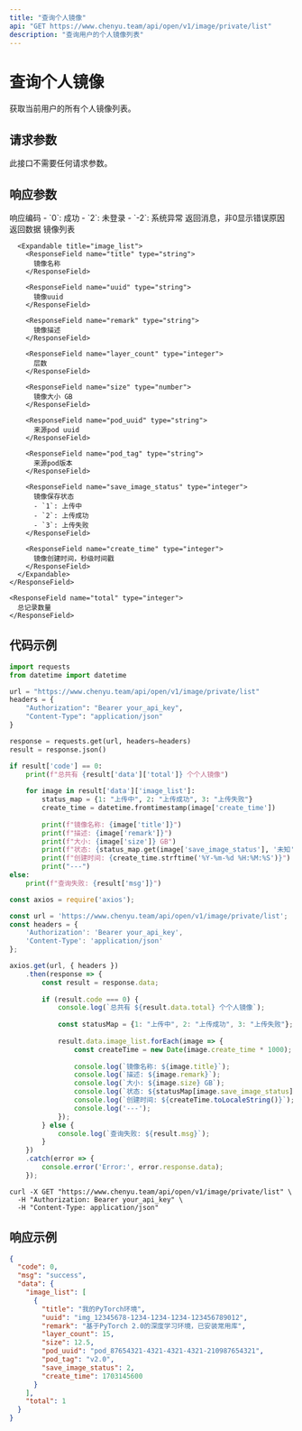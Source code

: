 ```yaml
---
title: "查询个人镜像"
api: "GET https://www.chenyu.team/api/open/v1/image/private/list"
description: "查询用户的个人镜像列表"
---
```


# 查询个人镜像

获取当前用户的所有个人镜像列表。

## 请求参数

此接口不需要任何请求参数。

## 响应参数

<ResponseField name="code" type="integer">
  响应编码
  - `0`: 成功
  - `2`: 未登录
  - `-2`: 系统异常
</ResponseField>

<ResponseField name="msg" type="string">
  返回消息，非0显示错误原因
</ResponseField>

<ResponseField name="data" type="object">
  返回数据
  
  <Expandable title="data">
    <ResponseField name="image_list" type="array">
      镜像列表
      
      <Expandable title="image_list">
        <ResponseField name="title" type="string">
          镜像名称
        </ResponseField>
        
        <ResponseField name="uuid" type="string">
          镜像uuid
        </ResponseField>
        
        <ResponseField name="remark" type="string">
          镜像描述
        </ResponseField>
        
        <ResponseField name="layer_count" type="integer">
          层数
        </ResponseField>
        
        <ResponseField name="size" type="number">
          镜像大小 GB
        </ResponseField>
        
        <ResponseField name="pod_uuid" type="string">
          来源pod uuid
        </ResponseField>
        
        <ResponseField name="pod_tag" type="string">
          来源pod版本
        </ResponseField>
        
        <ResponseField name="save_image_status" type="integer">
          镜像保存状态
          - `1`: 上传中
          - `2`: 上传成功
          - `3`: 上传失败
        </ResponseField>
        
        <ResponseField name="create_time" type="integer">
          镜像创建时间，秒级时间戳
        </ResponseField>
      </Expandable>
    </ResponseField>
    
    <ResponseField name="total" type="integer">
      总记录数量
    </ResponseField>
  </Expandable>
</ResponseField>

## 代码示例

<CodeGroup>

```python Python
import requests
from datetime import datetime

url = "https://www.chenyu.team/api/open/v1/image/private/list"
headers = {
    "Authorization": "Bearer your_api_key",
    "Content-Type": "application/json"
}

response = requests.get(url, headers=headers)
result = response.json()

if result['code'] == 0:
    print(f"总共有 {result['data']['total']} 个个人镜像")
    
    for image in result['data']['image_list']:
        status_map = {1: "上传中", 2: "上传成功", 3: "上传失败"}
        create_time = datetime.fromtimestamp(image['create_time'])
        
        print(f"镜像名称: {image['title']}")
        print(f"描述: {image['remark']}")
        print(f"大小: {image['size']} GB")
        print(f"状态: {status_map.get(image['save_image_status'], '未知')}")
        print(f"创建时间: {create_time.strftime('%Y-%m-%d %H:%M:%S')}")
        print("---")
else:
    print(f"查询失败: {result['msg']}")
```

```javascript JavaScript
const axios = require('axios');

const url = 'https://www.chenyu.team/api/open/v1/image/private/list';
const headers = {
    'Authorization': 'Bearer your_api_key',
    'Content-Type': 'application/json'
};

axios.get(url, { headers })
    .then(response => {
        const result = response.data;
        
        if (result.code === 0) {
            console.log(`总共有 ${result.data.total} 个个人镜像`);
            
            const statusMap = {1: "上传中", 2: "上传成功", 3: "上传失败"};
            
            result.data.image_list.forEach(image => {
                const createTime = new Date(image.create_time * 1000);
                
                console.log(`镜像名称: ${image.title}`);
                console.log(`描述: ${image.remark}`);
                console.log(`大小: ${image.size} GB`);
                console.log(`状态: ${statusMap[image.save_image_status] || '未知'}`);
                console.log(`创建时间: ${createTime.toLocaleString()}`);
                console.log('---');
            });
        } else {
            console.log(`查询失败: ${result.msg}`);
        }
    })
    .catch(error => {
        console.error('Error:', error.response.data);
    });
```

```curl cURL
curl -X GET "https://www.chenyu.team/api/open/v1/image/private/list" \
  -H "Authorization: Bearer your_api_key" \
  -H "Content-Type: application/json"
```

</CodeGroup>

## 响应示例

```json
{
  "code": 0,
  "msg": "success",
  "data": {
    "image_list": [
      {
        "title": "我的PyTorch环境",
        "uuid": "img_12345678-1234-1234-1234-123456789012",
        "remark": "基于PyTorch 2.0的深度学习环境，已安装常用库",
        "layer_count": 15,
        "size": 12.5,
        "pod_uuid": "pod_87654321-4321-4321-4321-210987654321",
        "pod_tag": "v2.0",
        "save_image_status": 2,
        "create_time": 1703145600
      }
    ],
    "total": 1
  }
}
```